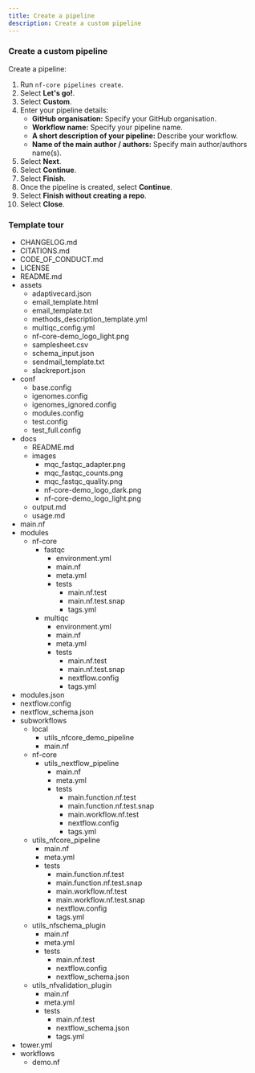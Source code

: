 ```yaml
---
title: Create a pipeline
description: Create a custom pipeline
---
```



### Create a custom pipeline

Create a pipeline:

<Steps>

1. Run `nf-core pipelines create`.
2. Select **Let's go!**.
3. Select **Custom**.
4. Enter your pipeline details:
    - **GitHub organisation:** Specify your GitHub organisation.
    - **Workflow name:** Specify your pipeline name.
    - **A short description of your pipeline:** Describe your workflow.
    - **Name of the main author / authors:** Specify main author/authors name(s).
5. Select **Next**.
6. Select **Continue**.
7. Select **Finish**.
8. Once the pipeline is created, select **Continue**.
9. Select **Finish without creating a repo**.
10. Select **Close**.

</Steps>

### Template tour

<FileTree>

- CHANGELOG.md
- CITATIONS.md
- CODE_OF_CONDUCT.md
- LICENSE
- README.md
- assets
  - adaptivecard.json
  - email_template.html
  - email_template.txt
  - methods_description_template.yml
  - multiqc_config.yml
  - nf-core-demo_logo_light.png
  - samplesheet.csv
  - schema_input.json
  - sendmail_template.txt
  - slackreport.json
- conf
  - base.config
  - igenomes.config
  - igenomes_ignored.config
  - modules.config
  - test.config
  - test_full.config
- docs
  - README.md
  - images
    - mqc_fastqc_adapter.png
    - mqc_fastqc_counts.png
    - mqc_fastqc_quality.png
    - nf-core-demo_logo_dark.png
    - nf-core-demo_logo_light.png
  - output.md
  - usage.md
- main.nf
- modules
  - nf-core
    - fastqc
      - environment.yml
      - main.nf
      - meta.yml
      - tests
        - main.nf.test
        - main.nf.test.snap
        - tags.yml
    - multiqc
      - environment.yml
      - main.nf
      - meta.yml
      - tests
        - main.nf.test
        - main.nf.test.snap
        - nextflow.config
        - tags.yml
- modules.json
- nextflow.config
- nextflow_schema.json
- subworkflows
  - local
    - utils_nfcore_demo_pipeline
    - main.nf
  - nf-core
    - utils_nextflow_pipeline
      - main.nf
      - meta.yml
      - tests
        - main.function.nf.test
        - main.function.nf.test.snap
        - main.workflow.nf.test
        - nextflow.config
        - tags.yml
  - utils_nfcore_pipeline
      - main.nf
      - meta.yml
      - tests
        - main.function.nf.test
        - main.function.nf.test.snap
        - main.workflow.nf.test
        - main.workflow.nf.test.snap
        - nextflow.config
        - tags.yml
  - utils_nfschema_plugin
    - main.nf
    - meta.yml
    - tests
      - main.nf.test
      - nextflow.config
      - nextflow_schema.json
  - utils_nfvalidation_plugin
    - main.nf
    - meta.yml
    - tests
      - main.nf.test
      - nextflow_schema.json
      - tags.yml
- tower.yml
- workflows
    - demo.nf

</FileTree>
